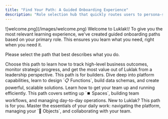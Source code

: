 ```yaml
---
title: "Find Your Path: A Guided Onboarding Experience"
description: "Role selection hub that quickly routes users to persona-specific onboarding based on their primary job function."
---
```

<Frame caption="Drag and drop yourself - create your own operational Functions">
  ![welcome.png](/images/welcome.png)
</Frame>
<Tip>
  Welcome to Luklak\! To give you the most relevant learning experience, we've created guided onboarding paths based on your primary role. This ensures you learn what you need, right when you need it.
</Tip>

Please select the path that best describes what you do.

<CardGroup cols={4}>
  <Card title="I am a Leader or Executive" icon="briefcase" href="/role-based-onboarding/leader-onboarding" img="/images/CEO.png">
    Choose this path to learn how to track high-level business outcomes, monitor strategic progress, and get the most value out of Luklak from a leadership perspective.
  </Card>
  <Card title="I am an Architect or Consultant" icon="map-location" iconType="duotone" href="/role-based-onboarding/architect-onboarding" img="/images/Solution-engineer.png">
    This path is for builders. Dive deep into platform capabilities, learn to design `📋 Functions`, build data schemas, and create powerful, scalable solutions.
  </Card>
  <Card title="I am a Team Manager" icon="telescope" iconType="duotone" href="/role-based-onboarding/manager-onboarding" img="/images/Teamlead.png">
    Learn how to get your team up and running efficiently. This path covers setting up `⏹️ Spaces`, building team workflows, and managing day-to-day operations.
  </Card>
  <Card title="I am a Team Member" icon="calendar-lines-pen" iconType="duotone" href="/role-based-onboarding/user-onboarding" img="/images/enduser.png">
    New to Luklak? This path is for you. Master the essentials of your daily work: navigating the platform, managing your `🧊 Objects`, and collaborating with your team.
  </Card>
</CardGroup>